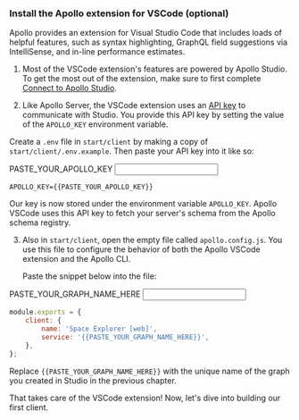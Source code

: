 ### Install the Apollo extension for VSCode (optional)

Apollo provides an extension for Visual Studio Code that includes loads of helpful features, such as syntax highlighting, GraphQL field suggestions via IntelliSense, and in-line performance estimates.

1. Most of the VSCode extension's features are powered by Apollo Studio. To get the most out of the extension, make sure to first complete [Connect to Apollo Studio](./production/).

2. Like Apollo Server, the VSCode extension uses an [API key](https://www.apollographql.com/docs/studio/api-keys/) to communicate with Studio. You provide this API key by setting the value of the `APOLLO_KEY` environment variable.

Create a `.env` file in `start/client` by making a copy of `start/client/.env.example`. Then paste your API key into it like so:

<form class="playbook-vars">
    <div class="row">
        <label for="PASTE_YOUR_APOLLO_KEY">PASTE_YOUR_APOLLO_KEY</label>
        <input id="PASTE_YOUR_APOLLO_KEY" />
    </div>
</form>

```none:title=.env
APOLLO_KEY={{PASTE_YOUR_APOLLO_KEY}}
```    

Our key is now stored under the environment variable `APOLLO_KEY`. Apollo VSCode uses this API key to fetch your server's schema from the Apollo schema registry.

3. Also in `start/client`, open the empty file called `apollo.config.js`. You use this file to configure the behavior of both the Apollo VSCode extension and the Apollo CLI. 

    Paste the snippet below into the file:

<form class="playbook-vars">
    <div class="row">
        <label for="PASTE_YOUR_GRAPH_NAME_HERE">PASTE_YOUR_GRAPH_NAME_HERE</label>
        <input id="PASTE_YOUR_GRAPH_NAME_HERE" />
    </div>
</form>

```js:title=apollo.config.js
module.exports = {
    client: {
        name: 'Space Explorer [web]',
        service: '{{PASTE_YOUR_GRAPH_NAME_HERE}}',
    },
};
```

Replace `{{PASTE_YOUR_GRAPH_NAME_HERE}}` with the unique name of the graph you created in Studio in the previous chapter.

That takes care of the VSCode extension! Now, let's dive into building our first client.
